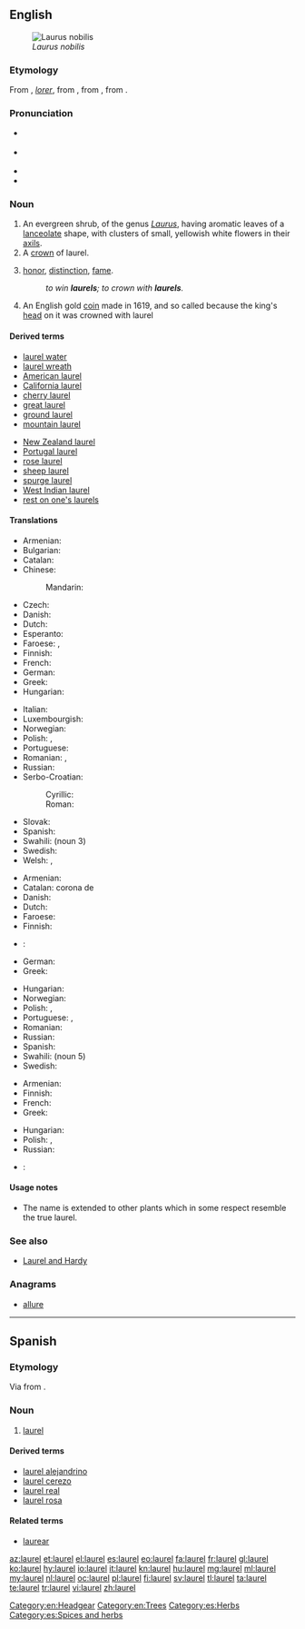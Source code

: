 {{also|Laurel}}
==English==
{{wikipedia}}
[[Image:Laurier.jpg|thumb|''Laurus nobilis'']]

===Etymology===
From {{etyl|enm|en}} {{term|lorrer|lang=ang}}, {{etyl|xno|en}} ''[[lorer]]'', from {{etyl|fro|en}} {{term|lorier|lang=fro}}, from {{term|lor|lang=fro}}, from {{etyl|la|en}} {{term|laurus||laurel|lang=la}}.

===Pronunciation===
* {{a|UK}} {{IPA|/ˈlɒɹ.əl/|/ˈlɔːɹ.əl/|lang=en}}
* {{a|US}} {{IPA|/ˈlɔɹ.əl/|lang=en}}
* {{audio|en-us-laurel.ogg|Audio (US)|lang=en}}
* {{rhymes|ɒrəl|lang=en}}

===Noun===
{{en-noun}}

# An evergreen shrub, of the genus ''[[Laurus]]'', having aromatic leaves of a [[lanceolate]] shape, with clusters of small, yellowish white flowers in their [[axil]]s.
# A [[crown]] of laurel.
# {{context|figuratively|chiefly|in the plural|lang=en}} [[honor]], [[distinction]], [[fame]].
#: ''to win '''laurels'''; to crown with '''laurels'''.''
# An English gold [[coin]] made in 1619, and so called because the king's [[head]] on it was crowned with laurel

====Derived terms====
{{top2}}
* [[laurel water]]
* [[laurel wreath]]
* [[American laurel]]
* [[California laurel]]
* [[cherry laurel]]
* [[great laurel]]
* [[ground laurel]]
* [[mountain laurel]]
{{mid2}}
* [[New Zealand laurel]]
* [[Portugal laurel]]
* [[rose laurel]]
* [[sheep laurel]]
* [[spurge laurel]]
* [[West Indian laurel]]
* [[rest on one's laurels]]
{{bottom}}

====Translations====
{{trans-top|evergreen shrub, of the genus ''Laurus''}}
* Armenian: {{t|hy|դափնի|tr=dap’ni}}
* Bulgarian: {{t|bg|лавър|m|sc=Cyrl}}
* Catalan: {{t+|ca|llorer|m}}
* Chinese:
*: Mandarin: {{t+|cmn|月桂|tr=yuèguì}}
* Czech: {{t|cs|vavřín|m}}
* Danish: {{t|da|laurbær|n|c}}
* Dutch: {{t+|nl|laurier|m}}
* Esperanto: {{t|eo|laŭro}}
* Faroese: {{t|fo|lavrberjatræ|n}}, {{t|fo|lavrber|n}}
* Finnish: {{t+|fi|laakeri}}
* French: {{t+|fr|laurier|m}}
* German: {{t+|de|Lorbeer|m}}
* Greek: {{t+|el|δάφνη|f|tr=dáfni|sc=Grek}}
* Hungarian: {{t+|hu|babér}}
{{trans-mid}}
* Italian: {{t+|it|alloro|m}}
* Luxembourgish: {{t|lb|Lorber|m}}
* Norwegian: {{t|no|laurbær|n}}
* Polish: {{t+|pl|wawrzyn|m}}, {{t+|pl|laur|m}}
* Portuguese: {{qualifier|Brazil}} {{t+|pt|louro|m}}
* Romanian: {{t+|ro|laur|m}}, {{t+|ro|dafin|m}}
* Russian: {{t+|ru|лавр|m|tr=lavr}}
* Serbo-Croatian:
*: Cyrillic: {{t|sh|ло̏во̄р|m|sc=Cyrl}}
*: Roman: {{t|sh|lȍvōr|m}}
* Slovak: {{t|sk|vavrín|m}}
* Spanish: {{t+|es|laurel|m}}
* Swahili: {{t|sw|mbei|s}} (noun 3)
* Swedish: {{t+|sv|lager}}
* Welsh: {{t|cy|llawryf|m}}, {{t|cy|llawryfoedd|p}}
{{trans-bottom}}

{{trans-top|crown of laurel}}
* Armenian: {{t|hy|դափնեպսակ|sc=Armn}}
* Catalan: corona de {{t+|ca|llorer}}
* Danish: {{t|da|laurbærkrans|c}}
* Dutch: {{t|nl|laurierkroon|m|f}}
* Faroese: {{t|fo|lavrberjakransur|m}}
* Finnish: {{t+|fi|laakeriseppele}}
* {{ttbc|fr}}: {{t|fr|[[couronne]] de [[laurier]]}} <!-- was "[[couronne]] de [[laurier]]" - assumed sum-of-parts; if an idiom, remove the wikilinks to the individual words. see [[User:Kephir/gadgets/xte#Translation_fixing]] -->
* German: {{t+|de|Lorbeerkranz|m}}
* Greek: {{t+|el|κότινος|m|tr=kótinos|sc=Grek}}
{{trans-mid}}
* Hungarian: {{t+|hu|babérkoszorú}}
* Norwegian: {{t|no|laurbærkrans|m}}
* Polish: {{t+|pl|wawrzyn|m}}, {{t+|pl|laur|m}}
* Portuguese: {{t|pt|[[coroa]] [[de]] [[louro]]|f}}, {{t+|pt|louros|m-p}}
* Romanian: {{t|ro|coroană de lauri}}
* Russian: {{t|ru|лавровый венок|m|tr=lávrovyj v'enók}}
* Spanish: {{t|es|corona de laurel|f}}
* Swahili: {{t|sw|taji la mbei}} (noun 5)
* Swedish: {{t+|sv|lagerkrans}}
{{trans-bottom}}

{{trans-top|honor, distinction}}
* Armenian: {{t|hy|դափնի|sc=Armn}}
* Finnish: {{t+|fi|laakeri|p|alt=laakerit}}
* French: {{t+|fr|lauriers|m-p}}
* Greek: {{t+|el|δάφνες|f-p|tr=dáfnes}}
{{trans-mid}}
* Hungarian: {{t+|hu|babérkoszorú}}
* Polish: {{t+|pl|wawrzyn|m}}, {{t+|pl|laur|m}}
* Russian: {{t|ru|лавры|m-p|tr=lávry}}
{{trans-bottom}}

{{checktrans-top}}
* {{ttbc|it}}: {{t+|it|allori|m-p}}
{{trans-bottom}}

====Usage notes====
* The name is extended to other plants which in some respect resemble the true laurel.

===See also===
* [[Laurel and Hardy]]

===Anagrams===
* [[allure#English|allure]]

[[Category:en:Headgear]]
[[Category:en:Trees]]

----

==Spanish==

===Etymology===
Via {{etyl|prv|es}} {{term|laurier|lang=oc}} from {{etyl|la|es}} {{term|laurus||laurel|lang=la}}.

===Noun===
{{es-noun|m|es}}

# {{context|plant|lang=es}} [[#English|laurel]]

====Derived terms====
* [[laurel alejandrino]]
* [[laurel cerezo]]
* [[laurel real]]
* [[laurel rosa]]

====Related terms====
* [[laurear]]

[[Category:es:Herbs]]
[[Category:es:Spices and herbs]]

[[az:laurel]]
[[et:laurel]]
[[el:laurel]]
[[es:laurel]]
[[eo:laurel]]
[[fa:laurel]]
[[fr:laurel]]
[[gl:laurel]]
[[ko:laurel]]
[[hy:laurel]]
[[io:laurel]]
[[it:laurel]]
[[kn:laurel]]
[[hu:laurel]]
[[mg:laurel]]
[[ml:laurel]]
[[my:laurel]]
[[nl:laurel]]
[[oc:laurel]]
[[pl:laurel]]
[[fi:laurel]]
[[sv:laurel]]
[[tl:laurel]]
[[ta:laurel]]
[[te:laurel]]
[[tr:laurel]]
[[vi:laurel]]
[[zh:laurel]]